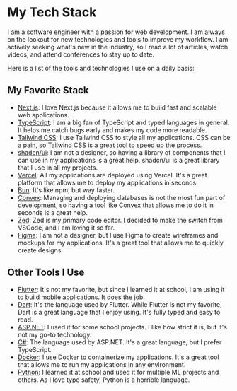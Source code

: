 # My Tech Stack

I am a software engineer with a passion for web development. I am always on the lookout for new technologies and tools to improve my workflow. I am actively seeking what's new in the industry, so I read a lot of articles, watch videos, and attend conferences to stay up to date.

Here is a list of the tools and technologies I use on a daily basis:

## My Favorite Stack

- [Next.js](https://nextjs.org/): I love Next.js because it allows me to build fast and scalable web applications.
- [TypeScript](https://www.typescriptlang.org/): I am a big fan of TypeScript and typed languages in general. It helps me catch bugs early and makes my code more readable.
- [Tailwind CSS](https://tailwindcss.com/): I use Tailwind CSS to style all my applications. CSS can be a pain, so Tailwind CSS is a great tool to speed up the process.
- [shadcn/ui](https://ui.shadcn.com/): I am not a designer, so having a library of components that I can use in my applications is a great help. shadcn/ui is a great library that I use in all my projects.
- [Vercel](https://vercel.com/): All my applications are deployed using Vercel. It's a great platform that allows me to deploy my applications in seconds.
- [Bun](https://bun.sh): It's like npm, but way faster.
- [Convex](https://www.convex.dev/): Managing and deploying databases is not the most fun part of development, so having a tool like Convex that allows me to do it in seconds is a great help.
- [Zed](https://zed.dev/): Zed is my primary code editor. I decided to make the switch from VSCode, and I am loving it so far.
- [Figma](https://www.figma.com/): I am not a designer, but I use Figma to create wireframes and mockups for my applications. It's a great tool that allows me to quickly create designs.

## Other Tools I Use

- [Flutter](https://flutter.dev/): It's not my favorite, but since I learned it at school, I am using it to build mobile applications. It does the job.
- [Dart](https://dart.dev/): It's the language used by Flutter. While Flutter is not my favorite, Dart is a great language that I enjoy using. It's fully typed and easy to read.
- [ASP.NET](https://dotnet.microsoft.com/apps/aspnet): I used it for some school projects. I like how strict it is, but it's not my go-to technology.
- [C#](https://docs.microsoft.com/en-us/dotnet/csharp/): The language used by ASP.NET. It's a great language, but I prefer TypeScript.
- [Docker](https://www.docker.com/): I use Docker to containerize my applications. It's a great tool that allows me to run my applications in any environment.
- [Python](https://www.python.org/): I learned it at school and used it for multiple ML projects and others. As I love type safety, Python is a horrible language.
